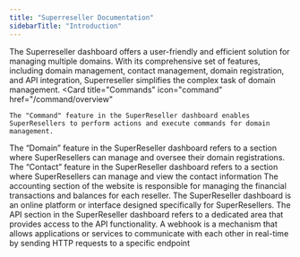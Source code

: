 ```yaml
---
title: "Superreseller Documentation"
sidebarTitle: "Introduction"
---
```


The Superreseller dashboard offers a user-friendly and efficient solution for managing multiple domains. With its comprehensive set of features, including domain management, contact management, domain registration, and API integration, Superreseller simplifies the complex task of domain management.
<CardGroup cols={2}>
  <Card
    title="Commands"
    icon="command"
    href="/command/overview"
  >
    The "Command" feature in the SuperReseller dashboard enables SuperResellers to perform actions and execute commands for domain management.
  </Card>
  <Card
    title="Domain"
    icon="globe"
    href="/domain/overview"
  >
    The “Domain” feature in the SuperReseller dashboard refers to a section where SuperResellers can manage and oversee their domain registrations.
  </Card>
  <Card title="Contacts" icon="address-book" href="/contacts/contacts">
    The “Contact” feature in the SuperReseller dashboard refers to a section where SuperResellers can manage and view the contact information
  </Card>
  <Card title="Accounting" icon="file-invoice-dollar" href="/accounting/overview">
    The accounting section of the website is responsible for managing the financial transactions and balances for each reseller.
  </Card>
  <Card
    title="Dashboard"
    icon="table-columns"
    href="/dashboard/overview"
  >
    The SuperReseller dashboard is an online platform or interface designed specifically for SuperResellers.
  </Card>
  <Card
    title="API"
    icon="server"
    href="/apilimit/overview"
  >
    The API section in the SuperReseller dashboard refers to a dedicated area that provides access to the API functionality.
  </Card>
  <Card
    title="Webhook"
    icon="webhook"
    href="/webhook/overview"
  >
   A webhook is a mechanism that allows applications or services to communicate with each other in real-time by sending HTTP requests to a specific endpoint
  </Card>
</CardGroup>